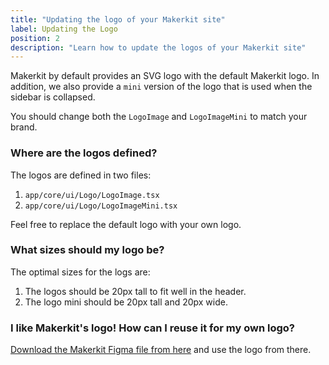 ```yaml
---
title: "Updating the logo of your Makerkit site"
label: Updating the Logo
position: 2
description: "Learn how to update the logos of your Makerkit site"
---
```


Makerkit by default provides an SVG logo with the default Makerkit logo. In addition, we also provide a `mini` version of the logo that is used when the sidebar is collapsed.

You should change both the `LogoImage` and `LogoImageMini` to match your brand.

### Where are the logos defined?

The logos are defined in two files:

1. `app/core/ui/Logo/LogoImage.tsx`
2. `app/core/ui/Logo/LogoImageMini.tsx`

Feel free to replace the default logo with your own logo.

### What sizes should my logo be?

The optimal sizes for the logs are:

1. The logos should be 20px tall to fit well in the header.
2. The logo mini should be 20px tall and 20px wide.

### I like Makerkit's logo! How can I reuse it for my own logo?

[Download the Makerkit Figma file from here](/assets/makerkit.fig) and use the logo from there.